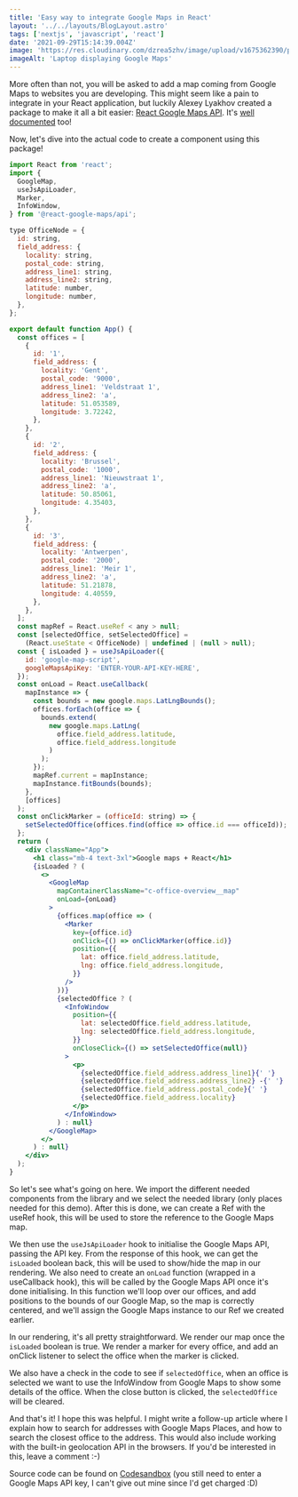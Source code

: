 ```yaml
---
title: 'Easy way to integrate Google Maps in React'
layout: '../../layouts/BlogLayout.astro'
tags: ['nextjs', 'javascript', 'react']
date: '2021-09-29T15:14:39.004Z'
image: 'https://res.cloudinary.com/dzrea5zhv/image/upload/v1675362390/photo-1555371363-27a37f8e8c46_1_uqnk4k'
imageAlt: 'Laptop displaying Google Maps'
---
```


More often than not, you will be asked to add a map coming from Google Maps to websites
you are developing. This might seem like a pain to integrate in your React application,
but luckily Alexey Lyakhov created a package to make it all a bit easier: [React
Google Maps API](https://github.com/JustFly1984/react-google-maps-api). It's [well
documented](https://react-google-maps-api-docs.netlify.app/) too!

Now, let's dive into the actual code to create a component using this package!

```jsx
import React from 'react';
import {
  GoogleMap,
  useJsApiLoader,
  Marker,
  InfoWindow,
} from '@react-google-maps/api';

type OfficeNode = {
  id: string,
  field_address: {
    locality: string,
    postal_code: string,
    address_line1: string,
    address_line2: string,
    latitude: number,
    longitude: number,
  },
};

export default function App() {
  const offices = [
    {
      id: '1',
      field_address: {
        locality: 'Gent',
        postal_code: '9000',
        address_line1: 'Veldstraat 1',
        address_line2: 'a',
        latitude: 51.053589,
        longitude: 3.72242,
      },
    },
    {
      id: '2',
      field_address: {
        locality: 'Brussel',
        postal_code: '1000',
        address_line1: 'Nieuwstraat 1',
        address_line2: 'a',
        latitude: 50.85061,
        longitude: 4.35403,
      },
    },
    {
      id: '3',
      field_address: {
        locality: 'Antwerpen',
        postal_code: '2000',
        address_line1: 'Meir 1',
        address_line2: 'a',
        latitude: 51.21878,
        longitude: 4.40559,
      },
    },
  ];
  const mapRef = React.useRef < any > null;
  const [selectedOffice, setSelectedOffice] =
    (React.useState < OfficeNode) | undefined | (null > null);
  const { isLoaded } = useJsApiLoader({
    id: 'google-map-script',
    googleMapsApiKey: 'ENTER-YOUR-API-KEY-HERE',
  });
  const onLoad = React.useCallback(
    mapInstance => {
      const bounds = new google.maps.LatLngBounds();
      offices.forEach(office => {
        bounds.extend(
          new google.maps.LatLng(
            office.field_address.latitude,
            office.field_address.longitude
          )
        );
      });
      mapRef.current = mapInstance;
      mapInstance.fitBounds(bounds);
    },
    [offices]
  );
  const onClickMarker = (officeId: string) => {
    setSelectedOffice(offices.find(office => office.id === officeId));
  };
  return (
    <div className="App">
      <h1 class="mb-4 text-3xl">Google maps + React</h1>
      {isLoaded ? (
        <>
          <GoogleMap
            mapContainerClassName="c-office-overview__map"
            onLoad={onLoad}
          >
            {offices.map(office => (
              <Marker
                key={office.id}
                onClick={() => onClickMarker(office.id)}
                position={{
                  lat: office.field_address.latitude,
                  lng: office.field_address.longitude,
                }}
              />
            ))}
            {selectedOffice ? (
              <InfoWindow
                position={{
                  lat: selectedOffice.field_address.latitude,
                  lng: selectedOffice.field_address.longitude,
                }}
                onCloseClick={() => setSelectedOffice(null)}
              >
                <p>
                  {selectedOffice.field_address.address_line1}{' '}
                  {selectedOffice.field_address.address_line2} -{' '}
                  {selectedOffice.field_address.postal_code}{' '}
                  {selectedOffice.field_address.locality}
                </p>
              </InfoWindow>
            ) : null}
          </GoogleMap>
        </>
      ) : null}
    </div>
  );
}
```

So let's see what's going on here.
We import the different needed components from the library and we select the needed library (only places needed for this demo).
After this is done, we can create a Ref with the useRef hook, this will be used to store the reference to the Google Maps map.

We then use the `useJsApiLoader` hook to initialise the Google Maps API, passing the API key.
From the response of this hook, we can get the `isLoaded` boolean back, this will be used to show/hide the map in our rendering.
We also need to create an `onLoad` function (wrapped in a useCallback hook), this will be called by the Google Maps API once it's done initialising.
In this function we'll loop over our offices, and add positions to the bounds of our Google Map, so the map is correctly centered, and we'll assign the Google Maps instance to our Ref we created earlier.

In our rendering, it's all pretty straightforward. We render our map once the `isLoaded` boolean is true.
We render a marker for every office, and add an onClick listener to select the office when the marker is clicked.

We also have a check in the code to see if `selectedOffice`, when an office is selected we want to use the InfoWindow from Google Maps to show some details of the office.
When the close button is clicked, the `selectedOffice` will be cleared.

And that's it!
I hope this was helpful.
I might write a follow-up article where I explain how to search for addresses with Google Maps Places, and how to search the closest office to the address. This would also include working with the built-in geolocation API in the browsers.
If you'd be interested in this, leave a comment :-)

Source code can be found on [Codesandbox](https://codesandbox.io/s/gracious-hypatia-fowlq) (you still need to enter a Google Maps API key, I can't give out mine since I'd get charged :D)
